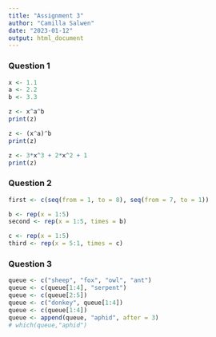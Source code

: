 ```yaml
---
title: "Assignment 3"
author: "Camilla Salwen"
date: "2023-01-12"
output: html_document
---
```


### Question 1
```r
x <- 1.1
a <- 2.2
b <- 3.3

z <- x^a^b
print(z)

z <- (x^a)^b
print(z)

z <- 3*x^3 + 2*x^2 + 1 
print(z)
```

### Question 2
```r
first <- c(seq(from = 1, to = 8), seq(from = 7, to = 1)) 

b <- rep(x = 1:5)
second <- rep(x = 1:5, times = b)

c <- rep(x = 1:5)
third <- rep(x = 5:1, times = c)

```

### Question 3
```r
queue <- c("sheep", "fox", "owl", "ant")
queue <- c(queue[1:4], "serpent")
queue <- c(queue[2:5])
queue <- c("donkey", queue[1:4])
queue <- c(queue[1:4])
queue <- append(queue, "aphid", after = 3)
# which(queue,"aphid")
```


